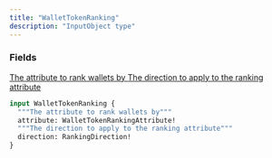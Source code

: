 ```yaml
---
title: "WalletTokenRanking"
description: "InputObject type"
---
```


### Fields

<a href="/api-reference/types/wallettokenrankingattribute">
  <ResponseField name="attribute" type="WalletTokenRankingAttribute!" required>
    The attribute to rank wallets by
  </ResponseField>
</a>

<a href="/api-reference/types/rankingdirection">
  <ResponseField name="direction" type="RankingDirection!" required>
    The direction to apply to the ranking attribute
  </ResponseField>
</a>


```graphql WalletTokenRanking
input WalletTokenRanking {
  """The attribute to rank wallets by"""
  attribute: WalletTokenRankingAttribute!
  """The direction to apply to the ranking attribute"""
  direction: RankingDirection!
}
```

